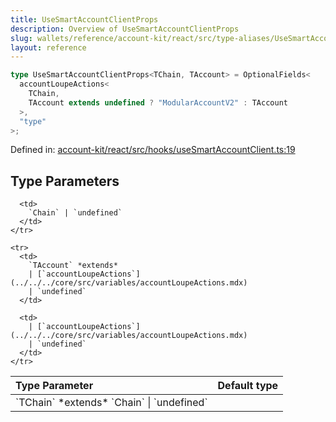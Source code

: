 ```yaml
---
title: UseSmartAccountClientProps
description: Overview of UseSmartAccountClientProps
slug: wallets/reference/account-kit/react/src/type-aliases/UseSmartAccountClientProps
layout: reference
---
```


```ts
type UseSmartAccountClientProps<TChain, TAccount> = OptionalFields<
  accountLoupeActions<
    TChain,
    TAccount extends undefined ? "ModularAccountV2" : TAccount
  >,
  "type"
>;
```

Defined in: [account-kit/react/src/hooks/useSmartAccountClient.ts:19](https://github.com/alchemyplatform/aa-sdk/blob/4987bdd63823427c48ec21401b71fa3cfc2d0675/account-kit/react/src/hooks/useSmartAccountClient.ts#L19)

## Type Parameters

<table>
  <thead>
    <tr>
      <th align="left">Type Parameter</th>
      <th align="left">Default type</th>
    </tr>
  </thead>

  <tbody>
    <tr>
      <td>
        `TChain` *extends* `Chain` | `undefined`
      </td>

      <td>
        `Chain` | `undefined`
      </td>
    </tr>

    <tr>
      <td>
        `TAccount` *extends*
        | [`accountLoupeActions`](../../../core/src/variables/accountLoupeActions.mdx)
        | `undefined`
      </td>

      <td>
        | [`accountLoupeActions`](../../../core/src/variables/accountLoupeActions.mdx)
        | `undefined`
      </td>
    </tr>

  </tbody>
</table>
